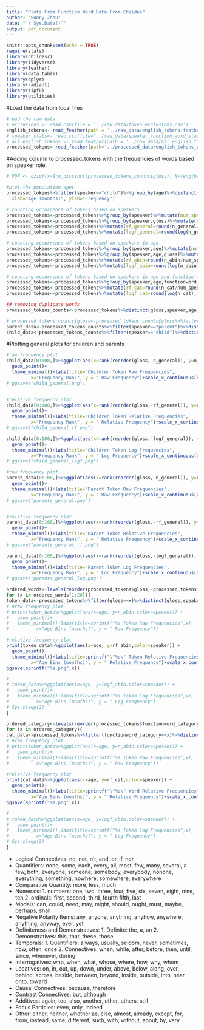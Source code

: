 ```yaml
---
title: "Plots From Function Word Data From Childes"
author: "Sunny Zhou"
date: "`r Sys.Date()`"
output: pdf_document
---
```


```r

knitr::opts_chunk$set(echo = TRUE)
require(stats)
library(childesr)
library(tidyverse)
library(feather)
library(data.table)
library(dplyr)
library(radiant)
library(zipfR)
library(utilities)
```


#Load the data from local files
```r
#read the raw data
# exclusions <- read.csv(file = '../raw_data/token_exclusions.csv')
english_tokens<- read_feather(path = '../raw_data/english_tokens.feather')
# speaker_stats<- read.csv(file="../raw_data/speaker_function_word_stats.csv")
# all_english_tokens <- read_feather(path = '../raw_data/all_english_function_word_tokens.feather')
processed_tokens<-read_feather(path='../processed_data/english_tokens_processed.feather')
```

#Adding column to processed_tokens with the frequencies of words based on speaker role.
```r
# PDF <- dzipf(x=1:n_distinct(processed_tokens_counts$gloss), N=length(processed_tokens_counts$gloss), s=2)

#plot the population ages
processed_tokens%>%filter(speaker=="child")%>%group_by(age)%>%distinct(speaker_id)%>%pull(age)%>%table()%>%plot(main="Children Population Ages",
  xlab="Age (months)", ylab="Frequency")

# counting occurrence of tokens based on speakers
processed_tokens<-processed_tokens%>%group_by(speaker)%>%mutate(num_speakers=n())
processed_tokens<-processed_tokens%>%group_by(speaker,gloss)%>%mutate(n_general=n())
processed_tokens<-processed_tokens%>%mutate(rf_general=round(n_general/num_speakers,digits=5))
processed_tokens<-processed_tokens%>%mutate(logf_general=round(log(n_general),digits=5))

# counting occurrence of tokens based on speakers in age
processed_tokens<-processed_tokens%>%group_by(speaker,age)%>%mutate(num_speakers_by_abin=n())
processed_tokens<-processed_tokens%>%group_by(speaker,age,gloss)%>%mutate(n_abin=n())
processed_tokens<-processed_tokens%>%mutate(rf_abin=round(n_abin/num_speakers_by_abin,digits=5))
processed_tokens<-processed_tokens%>%mutate(logf_abin=round(log(n_abin),digits=5))

# counting occurrence of tokens based on speakers in age and function word category
processed_tokens<-processed_tokens%>%group_by(speaker,age,functionword_category)%>%mutate(n_cat=n())
processed_tokens<-processed_tokens%>%mutate(rf_cat=round(n_cat/num_speakers_by_abin,digits=5))
processed_tokens<-processed_tokens%>%mutate(logf_cat=round(log(n_cat),digits=5))

## removing duplicate words
processed_tokens_counts<-processed_tokens%>%distinct(gloss,speaker,age,.keep_all= TRUE)

```

```r
# processed_tokens_counts$gloss<-processed_tokens_counts$gloss%>%factor(levels=processed_tokens_counts)
parent_data<-processed_tokens_counts%>%filter(speaker=="parent")%>%distinct(gloss,speaker_id,.keep_all= TRUE)
child_data<-processed_tokens_counts%>%filter(speaker=="child")%>%distinct(gloss,speaker_id,.keep_all= TRUE)
```


#Plotting general plots for children and parents

```r
#raw frequency plot
child_data[0:100,]%>%ggplot(aes(x=rank(reorder(gloss,-n_general)), y=n_general,color=functionword_category)) +
  geom_point()+
  theme_minimal()+labs(title="Children Token Raw Frequencies", 
         x="Frequency Rank", y = " Raw Frequency")+scale_x_continuous(breaks = seq(0, 100, by = 10))+ labs(color='Lexical Category') 
# ggsave("child_general.png")


#relative frequency plot
child_data[0:100,]%>%ggplot(aes(x=rank(reorder(gloss,-rf_general)), y=rf_general,color=functionword_category)) +
  geom_point()+
  theme_minimal()+labs(title="Children Token Relative Frequencies", 
         x="Frequency Rank", y = " Relative Frequency")+scale_x_continuous(breaks = seq(0, 100, by = 10))+ labs(color='Lexical Category') 
# ggsave("child_general_rf.png")

child_data[0:100,]%>%ggplot(aes(x=rank(reorder(gloss,-logf_general)), y=logf_general,color=functionword_category)) +
  geom_point()+
  theme_minimal()+labs(title="Children Token Log Frequencies", 
         x="Frequency Rank", y = " Log Frequency")+scale_x_continuous(breaks = seq(0, 100, by = 10))+ labs(color='Lexical Category') 
# ggsave("child_general_logf.png")

#raw frequency plot
parent_data[0:100,]%>%ggplot(aes(x=rank(reorder(gloss,-n_general)), y=n_general,color=functionword_category)) +
  geom_point()+
  theme_minimal()+labs(title="Parent Token Raw Frequencies", 
         x="Frequency Rank", y = " Raw Frequency")+scale_x_continuous(breaks = seq(0, 100, by = 10))
# ggsave("parents_general.png")


#relative frequency plot
parent_data[0:100,]%>%ggplot(aes(x=rank(reorder(gloss,-rf_general)), y=rf_general,color=functionword_category)) +
  geom_point()+
  theme_minimal()+labs(title="Parent Token Relative Frequencies", 
         x="Frequency Rank", y = " Relative Frequency")+scale_x_continuous(breaks = seq(0, 100, by = 10))
# ggsave("parents_general_rf.png")

parent_data[0:100,]%>%ggplot(aes(x=rank(reorder(gloss,-logf_general)), y=logf_general,color=functionword_category)) +
  geom_point()+
  theme_minimal()+labs(title="Parent Token Log Frequencies", 
         x="Frequency Rank", y = " Log Frequency")+scale_x_continuous(breaks = seq(0, 100, by = 10))
# ggsave("parents_general_log.png")
```

```r
ordered_words<-levels(reorder(processed_tokens$gloss,-processed_tokens$n_general))
for (x in ordered_words[1:20]){
token_data<-processed_tokens%>%filter(gloss==x)%>%distinct(gloss,speaker,age,.keep_all= TRUE)
# #raw frequency plot
# print(token_data%>%ggplot(aes(x=age, y=n_abin,color=speaker)) +
#   geom_point()+
#   theme_minimal()+labs(title=sprintf("%s Token Raw Frequencies",x), 
#          x="Age Bins (months)", y = " Raw Frequency"))

#relative frequency plot
print(token_data%>%ggplot(aes(x=age, y=rf_abin,color=speaker)) +
  geom_point()+
  theme_minimal()+labs(title=sprintf("\"%s\" Token Relative Frequencies",x),
         x="Age Bins (months)", y = " Relative Frequency")+scale_x_continuous(breaks = seq(0, 72, by = 12)))
ggsave(sprintf("%s.png",x))

# 
# token_data%>%ggplot(aes(x=age, y=logf_abin,color=speaker)) +
#   geom_point()+
#   theme_minimal()+labs(title=sprintf("%s Token Log Frequencies",x), 
#          x="Age Bins (months)", y = " Log Frequency")
# Sys.sleep(2)
}
```

```r
ordered_category<-levels(reorder(processed_tokens$functionword_category,-processed_tokens$n_cat))
for (x in ordered_category){
cat_data<-processed_tokens%>%filter(functionword_category==x)%>%distinct(functionword_category,speaker,age,.keep_all= TRUE)
# #raw frequency plot
# print(token_data%>%ggplot(aes(x=age, y=n_abin,color=speaker)) +
#   geom_point()+
#   theme_minimal()+labs(title=sprintf("%s Token Raw Frequencies",x), 
#          x="Age Bins (months)", y = " Raw Frequency"))

#relative frequency plot
print(cat_data%>%ggplot(aes(x=age, y=rf_cat,color=speaker)) +
  geom_point()+
  theme_minimal()+labs(title=sprintf("\"%s\" Word Relative Frequencies",x),
         x="Age Bins (months)", y = " Relative Frequency")+scale_x_continuous(breaks = seq(0, 72, by = 12)))
ggsave(sprintf("%s.png",x))

# 
# token_data%>%ggplot(aes(x=age, y=logf_abin,color=speaker)) +
#   geom_point()+
#   theme_minimal()+labs(title=sprintf("%s Token Log Frequencies",x), 
#          x="Age Bins (months)", y = " Log Frequency")
# Sys.sleep(2)
}
```
* Logical Connectives: no, not, n't, and, or, if, nor
* Quantifiers: none, some, each, every, all, most, few, many, several, a few, both, everyone, someone, somebody, everybody, nonone, everything, something, nowhere, somewhere, everywhere
* Comparative Quantity: more, less, much
* Numerals: 1. numbers: one, two, three, four, five, six, seven, eight, nine, ten 2. ordinals: first, second, third, fourth fifth, last
* Modals: can, could, need, may, might, should, ought, must, maybe, perhaps, shall
* Negative Polarity Items: any, anyone, anything, anyhow, anywhere, anything, anyway, ever, yet
* Definiteness and Demonstratives: 1. Definite: the, a, an 2. Demonstratives: this, that, these, those
* Temporals: 1. Quantifiers: always, usually, seldom, never, sometimes, now, often, once 2. Connectives: when, while, after, before, then, until, since, whenever, during
* Interrogatives: who, when, what, whose, where, how, why, whom
* Locatives: on, in, out, up, down, under, above, below, along, over, behind, across, beside, between, beyond, inside, outside, into, near, onto, toward
* Causal Connectives: because, therefore
* Contrast Connectives: but, although
* Additives: again, too, also, another, other, others, still
* Focus Particles: even, only, indeed
* Other: either, neither, whether as, else, almost, already, except, for, from, instead, same, different, such, with, without, about, by, very



